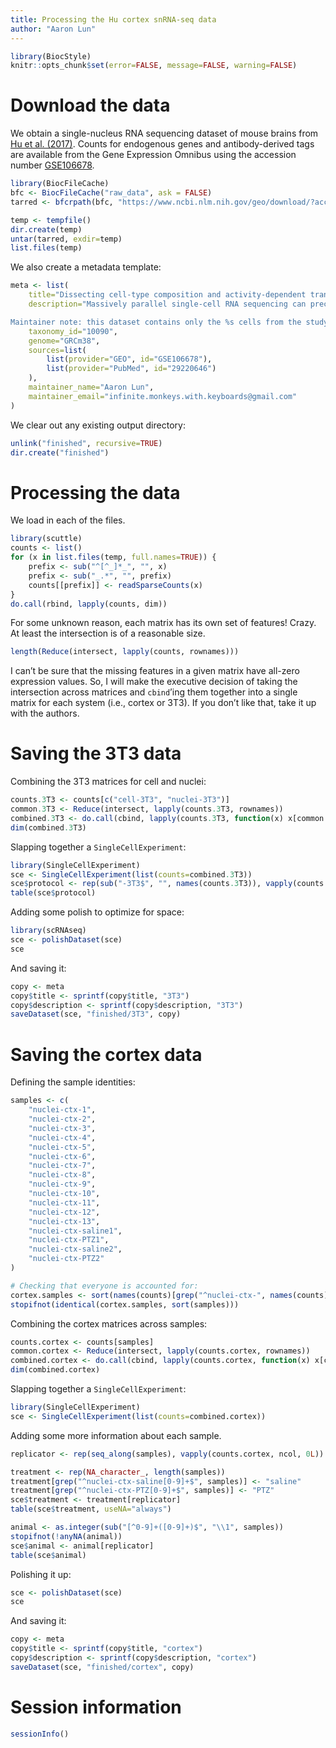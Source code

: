 ```yaml
---
title: Processing the Hu cortex snRNA-seq data
author: "Aaron Lun"
---
```


```r
library(BiocStyle)
knitr::opts_chunk$set(error=FALSE, message=FALSE, warning=FALSE)
```

# Download the data

We obtain a single-nucleus RNA sequencing dataset of mouse brains from [Hu et al. (2017)](https://doi.org/10.1016/j.molcel.2017.11.017).
Counts for endogenous genes and antibody-derived tags are available from the Gene Expression Omnibus
using the accession number [GSE106678](https://www.ncbi.nlm.nih.gov/geo/query/acc.cgi?acc=GSE106678).

```r
library(BiocFileCache)
bfc <- BiocFileCache("raw_data", ask = FALSE)
tarred <- bfcrpath(bfc, "https://www.ncbi.nlm.nih.gov/geo/download/?acc=GSE106678&format=file")

temp <- tempfile()
dir.create(temp)
untar(tarred, exdir=temp)
list.files(temp)
```

We also create a metadata template:

```r
meta <- list(
    title="Dissecting cell-type composition and activity-dependent transcriptional state in mammalian brains by massively parallel single-nucleus RNA-Seq [%s only]",
    description="Massively parallel single-cell RNA sequencing can precisely resolve cellular diversity in a high-throughput manner at low cost, but unbiased isolation of intact single cells from complex tissues, such as adult mammalian brains, is challenging. Here, we integrate sucrose-gradient assisted purification of nuclei with droplet microfluidics to develop a highly scalable single-nucleus RNA-Seq approach (sNucDrop-Seq), which is free of enzymatic dissociation and nuclei sorting. By profiling ~18,000 nuclei isolated from cortical tissues of adult mice, we demonstrate that sNucDrop-Seq not only accurately reveals neuronal and non-neuronal subtype composition with high sensitivity, but also enables in-depth analysis of transient transcriptional states driven by neuronal activity, at single-cell resolution, in vivo.

Maintainer note: this dataset contains only the %s cells from the study.",
    taxonomy_id="10090",
    genome="GRCm38",
    sources=list(
        list(provider="GEO", id="GSE106678"),
        list(provider="PubMed", id="29220646")
    ),
    maintainer_name="Aaron Lun",
    maintainer_email="infinite.monkeys.with.keyboards@gmail.com"
)
```

We clear out any existing output directory:

```r
unlink("finished", recursive=TRUE)
dir.create("finished")
```

# Processing the data

We load in each of the files.

```r
library(scuttle)
counts <- list()
for (x in list.files(temp, full.names=TRUE)) {
    prefix <- sub("^[^_]*_", "", x)
    prefix <- sub("_.*", "", prefix)
    counts[[prefix]] <- readSparseCounts(x)
}
do.call(rbind, lapply(counts, dim))
```

For some unknown reason, each matrix has its own set of features!
Crazy.
At least the intersection is of a reasonable size.

```r
length(Reduce(intersect, lapply(counts, rownames)))
```

I can't be sure that the missing features in a given matrix have all-zero expression values.
So, I will make the executive decision of taking the intersection across matrices and `cbind`'ing them together into a single matrix for each system (i.e., cortex or 3T3).
If you don't like that, take it up with the authors.

# Saving the 3T3 data

Combining the 3T3 matrices for cell and nuclei:

```r
counts.3T3 <- counts[c("cell-3T3", "nuclei-3T3")]
common.3T3 <- Reduce(intersect, lapply(counts.3T3, rownames))
combined.3T3 <- do.call(cbind, lapply(counts.3T3, function(x) x[common.3T3,]))
dim(combined.3T3)
```

Slapping together a `SingleCellExperiment`:

```r
library(SingleCellExperiment)
sce <- SingleCellExperiment(list(counts=combined.3T3))
sce$protocol <- rep(sub("-3T3$", "", names(counts.3T3)), vapply(counts.3T3, ncol, 0L))
table(sce$protocol)
```

Adding some polish to optimize for space:

```r
library(scRNAseq)
sce <- polishDataset(sce)
sce
```

And saving it:

```r
copy <- meta
copy$title <- sprintf(copy$title, "3T3")
copy$description <- sprintf(copy$description, "3T3")
saveDataset(sce, "finished/3T3", copy)
```

# Saving the cortex data

Defining the sample identities:

```r
samples <- c(
    "nuclei-ctx-1",
    "nuclei-ctx-2",
    "nuclei-ctx-3", 
    "nuclei-ctx-4",
    "nuclei-ctx-5",
    "nuclei-ctx-6",
    "nuclei-ctx-7",
    "nuclei-ctx-8",
    "nuclei-ctx-9",
    "nuclei-ctx-10",
    "nuclei-ctx-11",
    "nuclei-ctx-12",
    "nuclei-ctx-13",
    "nuclei-ctx-saline1", 
    "nuclei-ctx-PTZ1", 
    "nuclei-ctx-saline2",
    "nuclei-ctx-PTZ2" 
)

# Checking that everyone is accounted for:
cortex.samples <- sort(names(counts)[grep("^nuclei-ctx-", names(counts))])
stopifnot(identical(cortex.samples, sort(samples)))
```

Combining the cortex matrices across samples:

```r
counts.cortex <- counts[samples]
common.cortex <- Reduce(intersect, lapply(counts.cortex, rownames))
combined.cortex <- do.call(cbind, lapply(counts.cortex, function(x) x[common.cortex,]))
dim(combined.cortex)
```

Slapping together a `SingleCellExperiment`:

```r
library(SingleCellExperiment)
sce <- SingleCellExperiment(list(counts=combined.cortex))
```

Adding some more information about each sample.

```r
replicator <- rep(seq_along(samples), vapply(counts.cortex, ncol, 0L))

treatment <- rep(NA_character_, length(samples))
treatment[grep("^nuclei-ctx-saline[0-9]+$", samples)] <- "saline"
treatment[grep("^nuclei-ctx-PTZ[0-9]+$", samples)] <- "PTZ"
sce$treatment <- treatment[replicator]
table(sce$treatment, useNA="always")

animal <- as.integer(sub("[^0-9]+([0-9]+)$", "\\1", samples))
stopifnot(!anyNA(animal))
sce$animal <- animal[replicator]
table(sce$animal)
```

Polishing it up:

```r
sce <- polishDataset(sce)
sce
```

And saving it:

```r
copy <- meta
copy$title <- sprintf(copy$title, "cortex")
copy$description <- sprintf(copy$description, "cortex")
saveDataset(sce, "finished/cortex", copy)
```

# Session information {-}

```r
sessionInfo()
```
